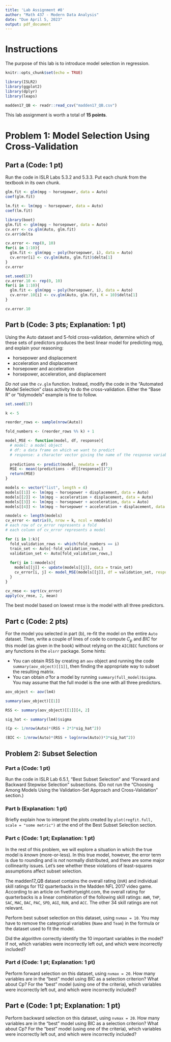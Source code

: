 ---
title: 'Lab Assignment #8'
author: "Math 437 - Modern Data Analysis"
date: "Due April 5, 2023"
output: pdf_document
---

# Instructions

The purpose of this lab is to introduce model selection in regression.

```{r setup, include=FALSE}
knitr::opts_chunk$set(echo = TRUE)
```

```{r libraries and data, message = FALSE, warning = FALSE}
library(ISLR2)
library(ggplot2)
library(dplyr)
library(leaps)

madden17_QB <- readr::read_csv("madden17_QB.csv")
```

This lab assignment is worth a total of **15 points**.

# Problem 1: Model Selection Using Cross-Validation

## Part a (Code: 1 pt)

Run the code in ISLR Labs 5.3.2 and 5.3.3. Put each chunk from the textbook in its own chunk.

```{r}
glm.fit <- glm(mpg ~ horsepower, data = Auto)
coef(glm.fit)
```

```{r}
lm.fit <- lm(mpg ~ horsepower, data = Auto)
coef(lm.fit)
```

```{r warning = FALSE}
library(boot)
glm.fit <- glm(mpg ~ horsepower, data = Auto)
cv.err <- cv.glm(Auto, glm.fit)
cv.err$delta
```

```{r}
cv.error <- rep(0, 10)
for(i in 1:10){
  glm.fit <- glm(mpg ~ poly(horsepower, i), data = Auto)
  cv.error[i] <- cv.glm(Auto, glm.fit)$delta[1]
}
cv.error
```

```{r}
set.seed(17)
cv.error.10 <- rep(0, 10)
for(i in 1:10){
  glm.fit <- glm(mpg ~ poly(horsepower, i), data = Auto)
  cv.error.10[i] <- cv.glm(Auto, glm.fit, K = 10)$delta[1]
}

cv.error.10
```


## Part b (Code: 3 pts; Explanation: 1 pt)

Using the Auto dataset and 5-fold cross-validation, determine which of these sets of predictors produces the best linear model for predicting mpg, and explain your reasoning:

* horsepower and displacement
* acceleration and displacement
* horsepower and acceleration
* horsepower, acceleration, and displacement

*Do not* use the `cv.glm` function. Instead, modify the code in the "Automated Model Selection" class activity to do the cross-validation. Either the "Base R" or "tidymodels" example is fine to follow.

```{r}
set.seed(17)

k <- 5

reorder_rows <- sample(nrow(Auto))

fold_numbers <- (reorder_rows %% k) + 1
```

```{r}
model_MSE <- function(model, df, response){
  # model: a model object
  # df: a data frame on which we want to predict
  # response: a character vector giving the name of the response variable
  
  predictions <- predict(model, newdata = df)
  MSE <- mean((predictions - df[[response]])^2)
  return(MSE)
}
```

```{r}
models <- vector("list", length = 4)
models[[1]] <- lm(mpg ~ horsepower + displacement, data = Auto)
models[[2]] <- lm(mpg ~ acceleration + displacement, data = Auto)
models[[3]] <- lm(mpg ~ horsepower + acceleration, data = Auto)
models[[4]] <- lm(mpg ~ horsepower + acceleration + displacement, data = Auto)

```

```{r}
nmodels <- length(models)
cv_error <- matrix(0, nrow = k, ncol = nmodels)
# each row of cv_error represents a fold
# each column of cv_error represents a model

for (i in 1:k){
  fold_validation_rows <- which(fold_numbers == i)
  train_set <- Auto[-fold_validation_rows,]
  validation_set <- Auto[fold_validation_rows,]
  
  for(j in 1:nmodels){
    models[[j]] <- update(models[[j]], data = train_set)
    cv_error[i, j] <- model_MSE(models[[j]], df = validation_set, response = "mpg")
  }
}

```

```{r}
cv_rmse <- sqrt(cv_error)
apply(cv_rmse, 2, mean)
```

The best model based on lowest rmse is the model with all three predictors.

## Part c (Code: 2 pts)

For the model you selected in part (b), re-fit the model on the entire `Auto` dataset. Then, write a couple of lines of code to compute $C_p$ and $BIC$ for this model (as given in the book) without relying on the `AIC`/`BIC` functions or any functions in the `olsrr` package. Some hints:

* You can obtain RSS by creating an `aov` object and running the code `summary(aov_object)[[1]]`, then finding the appropriate way to subset the resulting matrix.
* You can obtain $\hat{\sigma}$ for a model by running `summary(full_model)$sigma`. You may assume that the full model is the one with all three predictors.

```{r}
aov_object <- aov(lm4)

summary(aov_object)[[1]]

RSS <- summary(aov_object)[[1]][4, 2]
```

```{r}
sig_hat <- summary(lm4)$sigma
```

```{r}
(Cp <- 1/nrow(Auto)*(RSS + 2*3*sig_hat^2))

(BIC <- 1/nrow(Auto)*(RSS + log(nrow(Auto))*3*sig_hat^2))
```


## Problem 2: Subset Selection

### Part a (Code: 1 pt)

Run the code in ISLR Lab 6.5.1, "Best Subset Selection" and "Forward and Backward Stepwise Selection" subsections. (Do not run the "Choosing Among Models Using the Validation-Set Approach and Cross-Validation" section.)

### Part b (Explanation: 1 pt)

Briefly explain how to interpret the plots created by `plot(regfit.full, scale = "some metric")` at the end of the Best Subset Selection section.

### Part c (Code: 1 pt; Explanation: 1 pt)

In the rest of this problem, we will explore a situation in which the true model is *known* (more-or-less). In this true model, however, the error term is due to rounding and is *not* normally distributed, and there are some major collinearity issues. Let's see whether these violations of least-squares assumptions affect subset selection.

The madden17_QB dataset contains the overall rating (`OVR`) and individual skill ratings for 112 quarterbacks in the Madden NFL 2017 video game. According to an article on fivethirtyeight.com, the overall rating for quarterbacks is a linear combination of the following skill ratings: `AWR`, `THP`, `SAC`, `MAC`, `DAC`, `PAC`, `SPD`, `AGI`, `RUN`, and `ACC`. The other 34 skill ratings are not relevant.

Perform best subset selection on this dataset, using `nvmax = 10`. You may have to remove the categorical variables (`Name` and `Team`) in the formula or the dataset used to fit the model.

Did the algorithm correctly identify the 10 important variables in the model? If not, which variables were incorrectly left out, and which were incorrectly included?

### Part d (Code: 1 pt; Explanation: 1 pt)

Perform forward selection on this dataset, using `nvmax = 20`. How many variables are in the "best" model using BIC as a selection criterion? What about Cp? For the "best" model (using one of the criteria), which variables were incorrectly left out, and which were incorrectly included?

## Part e (Code: 1 pt; Explanation: 1 pt)

Perform backward selection on this dataset, using `nvmax = 20`. How many variables are in the "best" model using BIC as a selection criterion? What about Cp? For the "best" model (using one of the criteria), which variables were incorrectly left out, and which were incorrectly included?
